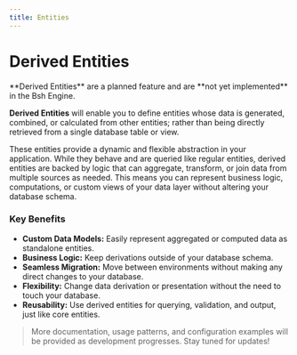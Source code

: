 ```yaml
---
title: Entities
---
```



# Derived Entities

<Callout>
  **Derived Entities** are a planned feature and are **not yet implemented** in the Bsh Engine.
</Callout>

**Derived Entities** will enable you to define entities whose data is generated, combined, or calculated from other entities; rather than being directly retrieved from a single database table or view.

These entities provide a dynamic and flexible abstraction in your application. While they behave and are queried like regular entities, derived entities are backed by logic that can aggregate, transform, or join data from multiple sources as needed. This means you can represent business logic, computations, or custom views of your data layer without altering your database schema.

### Key Benefits

- **Custom Data Models:**    Easily represent aggregated or computed data as standalone entities.
- **Business Logic:**        Keep derivations outside of your database schema.
- **Seamless Migration:**    Move between environments without making any direct changes to your database.
- **Flexibility:**           Change data derivation or presentation without the need to touch your database.
- **Reusability:**           Use derived entities for querying, validation, and output, just like core entities.

> More documentation, usage patterns, and configuration examples will be provided as development progresses. Stay tuned for updates!
